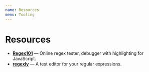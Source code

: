 ```yaml
---
name: Resources
menu: Tooling
---
```


# Resources

- **[Regex101](https://regex101.com/)** — Online regex tester, debugger with highlighting for JavaScript.
- **[regexly](https://regexly.chipto.io/)** — A test editor for your regular expressions.
